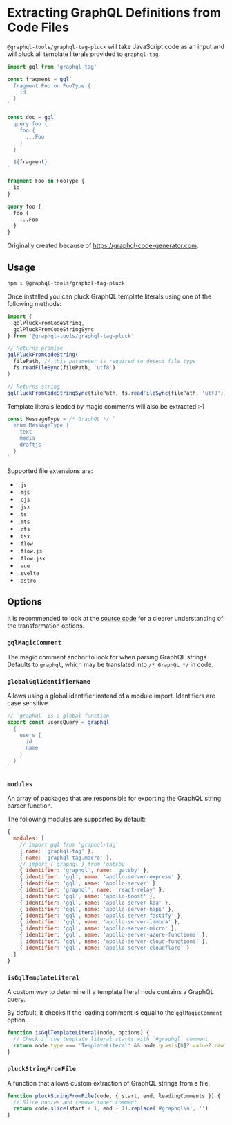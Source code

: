 # Extracting GraphQL Definitions from Code Files

`@graphql-tools/graphql-tag-pluck` will take JavaScript code as an input and will pluck all template
literals provided to `graphql-tag`.

```js filename="Input"
import gql from 'graphql-tag'

const fragment = gql`
  fragment Foo on FooType {
    id
  }
`

const doc = gql`
  query foo {
    foo {
      ...Foo
    }
  }

  ${fragment}
`
```

```graphql filename="Output"
fragment Foo on FooType {
  id
}

query foo {
  foo {
    ...Foo
  }
}
```

Originally created because of https://graphql-code-generator.com.

## Usage

```sh npm2yarn
npm i @graphql-tools/graphql-tag-pluck
```

Once installed you can pluck GraphQL template literals using one of the following methods:

```js
import {
  gqlPluckFromCodeString,
  gqlPluckFromCodeStringSync
} from '@graphql-tools/graphql-tag-pluck'

// Returns promise
gqlPluckFromCodeString(
  filePath, // this parameter is required to detect file type
  fs.readFileSync(filePath, 'utf8')
)

// Returns string
gqlPluckFromCodeStringSync(filePath, fs.readFileSync(filePath, 'utf8'))
```

Template literals leaded by magic comments will also be extracted :-)

```js
const MessageType = /* GraphQL */ `
  enum MessageType {
    text
    media
    draftjs
  }
`
```

Supported file extensions are:

- `.js`
- `.mjs`
- `.cjs`
- `.jsx`
- `.ts`
- `.mts`
- `.cts`
- `.tsx`
- `.flow`
- `.flow.js`
- `.flow.jsx`
- `.vue`
- `.svelte`
- `.astro`

## Options

It is recommended to look at the
[source code](https://github.com/ardatan/graphql-tools/blob/master/packages/graphql-tag-pluck/src/visitor.ts)
for a clearer understanding of the transformation options.

### `gqlMagicComment`

The magic comment anchor to look for when parsing GraphQL strings. Defaults to `graphql`, which may
be translated into `/* GraphQL */` in code.

### `globalGqlIdentifierName`

Allows using a global identifier instead of a module import. Identifiers are case sensitive.

```js
// `graphql` is a global function
export const usersQuery = graphql`
  {
    users {
      id
      name
    }
  }
`
```

### `modules`

An array of packages that are responsible for exporting the GraphQL string parser function.

The following modules are supported by default:

```js
{
  modules: [
    // import gql from 'graphql-tag'
    { name: 'graphql-tag' },
    { name: 'graphql-tag.macro' },
    // import { graphql } from 'gatsby'
    { identifier: 'graphql', name: 'gatsby' },
    { identifier: 'gql', name: 'apollo-server-express' },
    { identifier: 'gql', name: 'apollo-server' },
    { identifier: 'graphql', name: 'react-relay' },
    { identifier: 'gql', name: 'apollo-boost' },
    { identifier: 'gql', name: 'apollo-server-koa' },
    { identifier: 'gql', name: 'apollo-server-hapi' },
    { identifier: 'gql', name: 'apollo-server-fastify' },
    { identifier: 'gql', name: 'apollo-server-lambda' },
    { identifier: 'gql', name: 'apollo-server-micro' },
    { identifier: 'gql', name: 'apollo-server-azure-functions' },
    { identifier: 'gql', name: 'apollo-server-cloud-functions' },
    { identifier: 'gql', name: 'apollo-server-cloudflare' }
  ]
}
```

### `isGqlTemplateLiteral`

A custom way to determine if a template literal node contains a GraphQL query.

By default, it checks if the leading comment is equal to the `gqlMagicComment` option.

```js
function isGqlTemplateLiteral(node, options) {
  // Check if the template literal starts with `#graphql` comment
  return node.type === 'TemplateLiteral' && node.quasis[0]?.value?.raw?.startsWith('#graphql')
}
```

### `pluckStringFromFile`

A function that allows custom extraction of GraphQL strings from a file.

```js
function pluckStringFromFile(code, { start, end, leadingComments }) {
  // Slice quotes and remove inner comment
  return code.slice(start + 1, end - 1).replace('#graphql\n', '')
}
```
